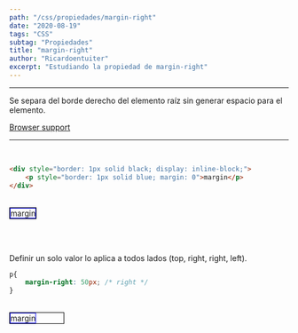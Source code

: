 ```yaml
---
path: "/css/propiedades/margin-right"
date: "2020-08-19"
tags: "CSS"
subtag: "Propiedades"
title: "margin-right"
author: "Ricardoentuiter"
excerpt: "Estudiando la propiedad de margin-right"
---
```


---
Se separa del borde derecho del elemento raíz sin generar espacio para el elemento.

[Browser support](https://caniuse.com/#search=margin-right)

---
<br/>

```html
<div style="border: 1px solid black; display: inline-block;">
    <p style="border: 1px solid blue; margin: 0">margin</p>
</div>
```
<br/>

<div style="border: 1px solid black; display: inline-block;">
    <p style="border: 1px solid blue; margin: 0">margin</p>
</div>

<br/><br/>

Definir un solo valor lo aplica a todos lados (top, right, right, left).

```css
p{
    margin-right: 50px; /* right */
}
```
<br/>

<div style="border: 1px solid black; display: inline-block;">
    <p style="border: 1px solid blue; margin: 0; margin-right: 50px;">margin</p>
</div>